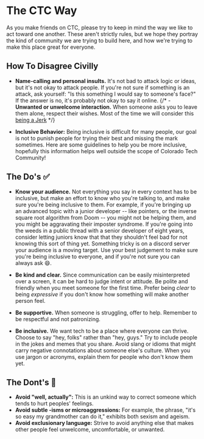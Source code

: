 # The CTC Way

As you make friends on CTC, please try to keep in mind the way we like to act toward one another. These aren't strictly rules, but we hope they portray the kind of community we are trying to build here, and how we're trying to make this place great for everyone.

## How To Disagree Civilly

- **Name-calling and personal insults.** It's not bad to attack logic or ideas, but it's not okay to attack people. If you're not sure if something is an attack, ask yourself: "Is this something I would say to someone's face?" If the answer is no, it's probably not okay to say it online.
  {/* - **Unwanted or unwelcome interaction.** When someone asks you to leave them alone, respect their wishes. Most of the time we will consider this [being a Jerk](/code-of-conduct#3-respect-other-people--dont-be-a-jerk) */}

- **Inclusive Behavior:**
  Being inclusive is difficult for many people, our goal is not to punish people for trying their best and missing the mark sometimes. Here are some guidelines to help you be more inclusive, hopefully this information helps well outside the scope of Colorado Tech Community!

## The Do's ✅

- **Know your audience.** Not everything you say in every context has to be inclusive, but make an effort to know who you're talking to, and make sure you're being inclusive to them. For example, if you're bringing up an advanced topic with a junior developer -- like pointers, or the inverse square root algorithm from Doom -- you might not be helping them, and you might be aggravating their imposter syndrome. If you're going into the weeds in a public thread with a senior developer of eight years, consider letting juniors know that that they shouldn't feel bad for not knowing this sort of thing yet. Something tricky is on a discord server your audience is a moving target. Use your best judgement to make sure you're being inclusive to everyone, and if you're not sure you can always ask 😄.

- **Be kind and clear.** Since communication can be easily misinterpreted over a screen, it can be hard to judge intent or attitude. Be polite and friendly when you meet someone for the first time. Prefer being _clear_ to being _expressive_ if you don't know how something will make another person feel.
- **Be supportive.** When someone is struggling, offer to help. Remember to be respectful and not patronizing.
- **Be inclusive.** We want tech to be a place where everyone can thrive. Choose to say "hey, folks" rather than "hey, guys." Try to include people in the jokes and memes that you share. Avoid slang or idioms that might carry negative connotations about someone else's culture. When you use jargon or acronyms, explain them for people who don't know them yet.

## The Dont's 🔴

- **Avoid "well, actually":** This is an unkind way to correct someone which tends to hurt peoples' feelings.
- **Avoid subtle -isms or microaggressions:** For example, the phrase, "it's so easy my grandmother can do it," exhibits both sexism and ageism.
- **Avoid exclusionary language:** Strive to avoid anything else that makes other people feel unwelcome, uncomfortable, or unwanted.
